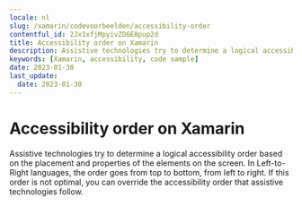 ```yaml
---
locale: nl
slug: /xamarin/codevoorbeelden/accessibility-order
contentful_id: 2Jx1xfjMpyivZD6E8pup2d
title: Accessibility order on Xamarin
description: Assistive technologies try to determine a logical accessibility order based on the placement and properties of the elements on the screen.
keywords: [Xamarin, accessibility, code sample]
date: 2023-01-30
last_update:
  date: 2023-01-30
---
```


# Accessibility order on Xamarin

Assistive technologies try to determine a logical accessibility order based on the placement and properties of the elements on the screen. In Left-to-Right languages, the order goes from top to bottom, from left to right. If this order is not optimal, you can override the accessibility order that assistive technologies follow.

<CodeSample id="accessibility-order" framework="xamarin" locale="nl"/>
